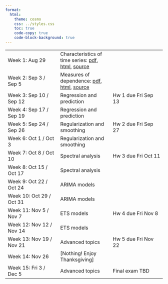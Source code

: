 ```yaml
---
format:
  html:
    theme: cosmo
    css: ../styles.css
    toc: true
    code-copy: true
    code-block-background: true
---
```


|    |    |    |
|----|----|----|
| Week 1: Aug 29 | Characteristics of time series: [pdf](lectures/characteristics/characteristics.pdf), [html](lectures/characteristics/characteristics.html), [source](https://github.com/berkeley-stat153/fall-2024/tree/master/lectures/characteristics) |	
| Week 2: Sep 3 / Sep 5 |	Measures of dependence: [pdf](lectures/dependence/dependence.pdf), [html](lectures/dependence/dependence.html), [source](https://github.com/berkeley-stat153/fall-2024/tree/master/lectures/dependence) | |
| Week 3: Sep 10 / Sep 12 |	Regression and prediction <!--[pdf](lectures/regression/regression.pdf), [html](lectures/regression/regression.html), [source](https://github.com/berkeley-stat153/fall-2024/tree/master/lectures/regression) --> |	Hw 1 due Fri Sep 13 |
| Week 4: Sep 17 / Sep 19 |	Regression and prediction | | 	
| Week 5: Sep 24 / Sep 26 |	Regularization and smoothing <!--[pdf](lectures/smoothing/smoothing.pdf), [html](lectures/smoothing/smoothing.html), [source](https://github.com/berkeley-stat153/fall-2024/tree/master/lectures/smoothing)--> | Hw 2 due Fri Sep 27	|
| Week 6: Oct 1 / Oct 3 |	Regularization and smoothing | | 	
| Week 7: Oct 8 / Oct 10 | Spectral analysis <!--[pdf](lectures/spectral/spectral.pdf), [html](lectures/spectral/spectral.html), [source](https://github.com/berkeley-stat153/fall-2024/tree/master/lectures/spectral)--> | Hw 3 due Fri Oct 11 |
| Week 8: Oct 15 / Oct 17 |	Spectral analysis | | 	
| Week 9: Oct 22 / Oct 24 |	ARIMA models | <!--[pdf](lectures/arima/arima.pdf), [html](lectures/arima/arima.html), [source](https://github.com/berkeley-stat153/fall-2024/tree/master/lectures/arima)--> |	Midterm exam TBD |
| Week 10: Oct 29 / Oct 31 | ARIMA models | | 	
| Week 11: Nov 5 / Nov 7 | ETS models <!--[pdf](lectures/ets/ets.pdf), [html](lectures/ets/ets.html), [source](https://github.com/berkeley-stat153/fall-2024/tree/master/lectures/ets)--> | Hw 4 due Fri Nov 8 |
| Week 12: Nov 12 / Nov 14 | ETS models	| | 	
| Week 13: Nov 19 / Nov 21 | Advanced topics <!--[pdf](lectures/advanced/advanced.pdf), [html](lectures/advanced/advanced.html), [source](https://github.com/berkeley-stat153/fall-2024/tree/master/lectures/advanced)--> | Hw 5 due Fri Nov 22 | 
| Week 14: Nov 26 |	[Nothing! Enjoy Thanksgiving] | |	
| Week 15: Fri 3 / Dec 5 | Advanced topics | Final exam TBD | 
